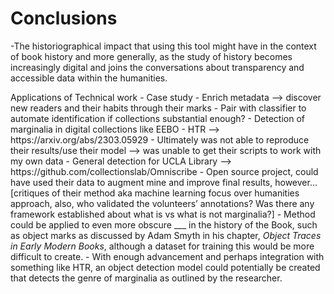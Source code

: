 # Conclusions

-The historiographical impact that using this tool might have in the context of book history and more generally, as the study of history becomes increasingly digital and joins the conversations about transparency and accessible data within the humanities.

Applications of Technical work
- Case study
  - Enrich metadata --> discover new readers and their habits through their marks
    - Pair with classifier to automate identification if collections substantial enough?
  - Detection of marginalia in digital collections like EEBO
  - HTR --> https://arxiv.org/abs/2303.05929
    - Ultimately was not able to reproduce their results/use their model --> was unable to get their scripts to work with my own data
  - General detection for UCLA Library --> https://github.com/collectionslab/Omniscribe
    - Open source project, could have used their data to augment mine and improve final results, however...[critiques of their method aka machine learning focus over humanities approach, also, who validated the volunteers' annotations? Was there any framework established about what is vs what is not marginalia?]
  - Method could be applied to even more obscure ___ in the history of the Book, such as object marks as discussed by Adam Smyth in his chapter, *Object Traces in Early Modern Books*, although a dataset for training this would be more difficult to create.
  - With enough advancement and perhaps integration with something like HTR, an object detection model could potentially be created that detects the genre of marginalia as outlined by the researcher.